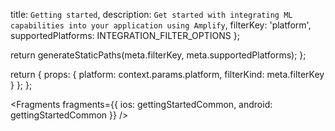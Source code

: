   title: `Getting started`,
  description: `Get started with integrating ML capabilities into your application using Amplify`,
  filterKey: 'platform',
  supportedPlatforms: INTEGRATION_FILTER_OPTIONS
};



  return generateStaticPaths(meta.filterKey, meta.supportedPlatforms);
};

  return {
    props: {
      platform: context.params.platform,
      filterKind: meta.filterKey
    }
  };
};


<Fragments
  fragments={{ ios: gettingStartedCommon, android: gettingStartedCommon }}
/>
